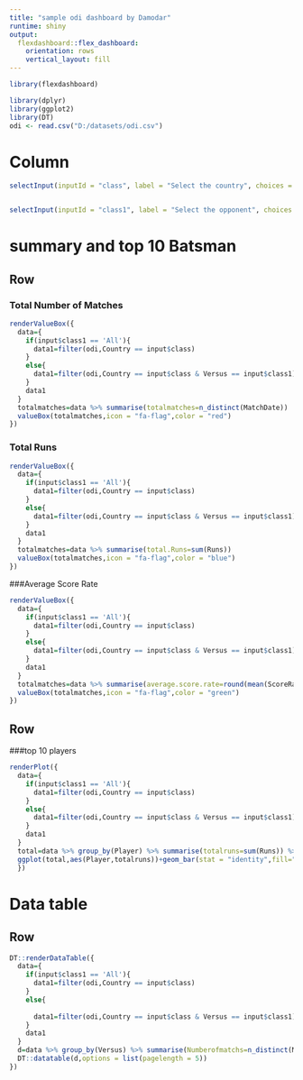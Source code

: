 ---
title: "sample odi dashboard by Damodar"
runtime: shiny
output: 
  flexdashboard::flex_dashboard:
    orientation: rows
    vertical_layout: fill
---

```{r setup, include=FALSE}
library(flexdashboard)

library(dplyr)
library(ggplot2)
library(DT)
odi <- read.csv("D:/datasets/odi.csv")
```

Column {.sidebar}
========================================================================


```{r}
selectInput(inputId = "class", label = "Select the country", choices = c(as.character(unique(odi$Country))))


selectInput(inputId = "class1", label = "Select the opponent", choices = c("All",as.character(unique(odi$Country))), selected = "All")
```

summary and top 10 Batsman
==========================================================================

Row
--------------------------------------------------------------

### Total Number of Matches
```{r}
renderValueBox({
  data={
    if(input$class1 == 'All'){
      data1=filter(odi,Country == input$class)
    }
    else{
      data1=filter(odi,Country == input$class & Versus == input$class1)
    }
    data1
  }
  totalmatches=data %>% summarise(totalmatches=n_distinct(MatchDate)) 
  valueBox(totalmatches,icon = "fa-flag",color = "red")
})
```

### Total Runs
```{r}
renderValueBox({
  data={
    if(input$class1 == 'All'){
      data1=filter(odi,Country == input$class)
    }
    else{
      data1=filter(odi,Country == input$class & Versus == input$class1)
    }
    data1
  }
  totalmatches=data %>% summarise(total.Runs=sum(Runs)) 
  valueBox(totalmatches,icon = "fa-flag",color = "blue")
})
```

###Average Score Rate
```{r}
renderValueBox({
  data={
    if(input$class1 == 'All'){
      data1=filter(odi,Country == input$class)
    }
    else{
      data1=filter(odi,Country == input$class & Versus == input$class1)
    }
    data1
  }
  totalmatches=data %>% summarise(average.score.rate=round(mean(ScoreRate),1)) 
  valueBox(totalmatches,icon = "fa-flag",color = "green")
})
```

Row
-------------------------------------------------------------------------
###top 10 players

```{r}
renderPlot({
  data={
    if(input$class1 == 'All'){
      data1=filter(odi,Country == input$class)
    }
    else{
      data1=filter(odi,Country == input$class & Versus == input$class1)
    }
    data1
  }
  total=data %>% group_by(Player) %>% summarise(totalruns=sum(Runs)) %>% arrange(-totalruns) %>% top_n(10)
  ggplot(total,aes(Player,totalruns))+geom_bar(stat = "identity",fill="green")+theme_bw()+theme(axis.text.x = element_text(angle = 90))
  })
```

Data table
==========================================================================
Row
--------------------------------------------------------------------------
```{r}
DT::renderDataTable({
  data={
    if(input$class1 == 'All'){
      data1=filter(odi,Country == input$class)
    }
    else{
      
      data1=filter(odi,Country == input$class & Versus == input$class1)
    }
    data1
  }
  d=data %>% group_by(Versus) %>% summarise(Numberofmatchs=n_distinct(MatchDate),Total.Runs =sum(Runs),Average.Score.Rate = round(mean(ScoreRate),1))
  DT::datatable(d,options = list(pagelength = 5))
})
```


